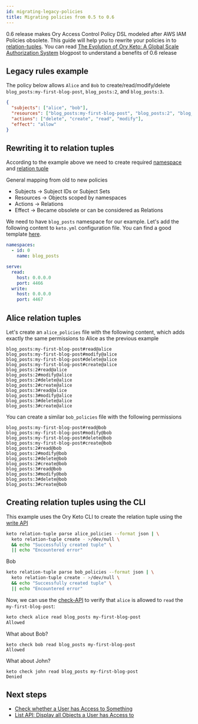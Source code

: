 ```yaml
---
id: migrating-legacy-policies
title: Migrating policies from 0.5 to 0.6
---
```


0.6 release makes Ory Access Control Policy DSL modeled after AWS IAM Policies obsolete. This guide will help you to rewrite your
policies in to [relation-tuples](https://www.ory.sh/docs/keto/concepts/relation-tuples). You can read
[The Evolution of Ory Keto: A Global Scale Authorization System](https://www.ory.sh/keto-zanzibar-evolution/) blogpost to
understand a benefits of 0.6 release

## Legacy rules example

The policy below allows `Alice` and `Bob` to create/read/modify/delete `blog_posts:my-first-blog-post`, `blog_posts:2`, and
`blog_posts:3`.

```json
{
  "subjects": ["alice", "bob"],
  "resources": ["blog_posts:my-first-blog-post", "blog_posts:2", "blog_posts:3"],
  "actions": ["delete", "create", "read", "modify"],
  "effect": "allow"
}
```

## Rewriting it to relation tuples

According to the example above we need to create required [namespace](https://www.ory.sh/docs/keto/concepts/namespaces) and
[relation tuple](https://www.ory.sh/docs/keto/concepts/relation-tuples)

General mapping from old to new policies

- Subjects -> Subject IDs or Subject Sets
- Resources -> Objects scoped by namespaces
- Actions -> Relations
- Effect -> Became obsolete or can be considered as Relations

We need to have `blog_posts` namespace for our example. Let's add the following content to `keto.yml` configuration file. You can
find a good template [here](https://www.ory.sh/docs/keto/reference/configuration).

```yaml
namespaces:
  - id: 0
    name: blog_posts

serve:
  read:
    host: 0.0.0.0
    port: 4466
  write:
    host: 0.0.0.0
    port: 4467
```

## Alice relation tuples

Let's create an `alice_policies` file with the following content, which adds exactly the same permissions to Alice as the previous
example

```
blog_posts:my-first-blog-post#read@alice
blog_posts:my-first-blog-post#modify@alice
blog_posts:my-first-blog-post#delete@alice
blog_posts:my-first-blog-post#create@alice
blog_posts:2#read@alice
blog_posts:2#modify@alice
blog_posts:2#delete@alice
blog_posts:2#create@alice
blog_posts:3#read@alice
blog_posts:3#modify@alice
blog_posts:3#delete@alice
blog_posts:3#create@alice
```

You can create a similar `bob_policies` file with the following permissions

```
blog_posts:my-first-blog-post#read@bob
blog_posts:my-first-blog-post#modify@bob
blog_posts:my-first-blog-post#delete@bob
blog_posts:my-first-blog-post#create@bob
blog_posts:2#read@bob
blog_posts:2#modify@bob
blog_posts:2#delete@bob
blog_posts:2#create@bob
blog_posts:3#read@bob
blog_posts:3#modify@bob
blog_posts:3#delete@bob
blog_posts:3#create@bob
```

## Creating relation tuples using the CLI

This example uses the Ory Keto CLI to create the relation tuple using the [write API](../concepts/api-overview#write-apis)

```bash
keto relation-tuple parse alice_policies --format json | \
  keto relation-tuple create - >/dev/null \
  && echo "Successfully created tuple" \
  || echo "Encountered error"
```

Bob

```bash
keto relation-tuple parse bob_policies --format json | \
  keto relation-tuple create - >/dev/null \
  && echo "Successfully created tuple" \
  || echo "Encountered error"
```

Now, we can use the [check-API](https://www.ory.sh/docs/keto/guides/simple-access-check-guide) to verify that `alice` is allowed
to `read` the `my-first-blog-post`:

```sh
keto check alice read blog_posts my-first-blog-post
Allowed
```

What about Bob?

```
keto check bob read blog_posts my-first-blog-post
Allowed
```

What about John?

```
keto check john read blog_posts my-first-blog-post
Denied
```

## Next steps

- [Check whether a User has Access to Something](https://www.ory.sh/docs/keto/guides/simple-access-check-guide)
- [List API: Display all Objects a User has Access to](https://www.ory.sh/docs/keto/guides/list-api-display-objects)
